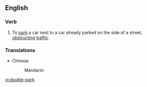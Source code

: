 ==English==
===Verb===
{{en-verb|double-parks|double-parking|double-parked|double-parked}}

#To [[park]] a car next to a car already parked on the side of a street, [[obstruct]]ing [[traffic]].


===Translations===
*Chinese
*:Mandarin: {{zh-ts|並排停車|并排停车}}

[[vi:double-park]]